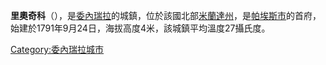 '''里奧奇科'''（{{lang-es|Río Chico}}），是[[委內瑞拉|委內瑞拉]]的城鎮，位於該國北部[[米蘭達州|米蘭達州]]，是[[帕埃斯市_(米蘭達州)|帕埃斯市]]的首府，始建於1791年9月24日，海拔高度4米，該城鎮平均溫度27攝氏度。

{{coord|10|40|27.99|N|71|30|49.63|W|region:VE|display=title}}

{{Venezuela-geo-stub}}
[[Category:委內瑞拉城市|Category:委內瑞拉城市]]